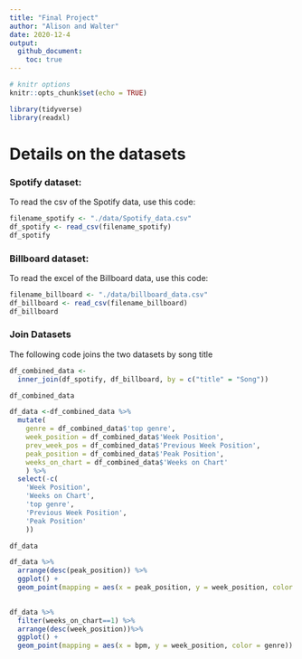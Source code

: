 ```yaml
---
title: "Final Project"
author: "Alison and Walter"
date: 2020-12-4
output:
  github_document:
    toc: true
---
```


```r
# knitr options
knitr::opts_chunk$set(echo = TRUE)
```

```r
library(tidyverse)
library(readxl)
```

# Details on the datasets  

<!-- -------------------------------------------------- -->

### Spotify dataset: 
To read the csv of the Spotify data, use this code:

```r
filename_spotify <- "./data/Spotify_data.csv"
df_spotify <- read_csv(filename_spotify)
df_spotify
```

### Billboard dataset: 
To read the excel of the Billboard data, use this code:

```r
filename_billboard <- "./data/billboard_data.csv"
df_billboard <- read_csv(filename_billboard)
df_billboard

```

### Join Datasets
The following code joins the two datasets by song title

```r
df_combined_data <-
  inner_join(df_spotify, df_billboard, by = c("title" = "Song"))

df_combined_data

df_data <-df_combined_data %>%
  mutate(
    genre = df_combined_data$'top genre',
    week_position = df_combined_data$'Week Position',
    prev_week_pos = df_combined_data$'Previous Week Position',
    peak_position = df_combined_data$'Peak Position',
    weeks_on_chart = df_combined_data$'Weeks on Chart'
    ) %>%
  select(-c(
    'Week Position',
    'Weeks on Chart',
    'top genre',
    'Previous Week Position',
    'Peak Position'
    ))

df_data
```


```r
df_data %>% 
  arrange(desc(peak_position)) %>% 
  ggplot() + 
  geom_point(mapping = aes(x = peak_position, y = week_position, color = weeks_on_chart))
  
```
```r
df_data %>% 
  filter(weeks_on_chart==1) %>%
  arrange(desc(week_position))%>%
  ggplot() + 
  geom_point(mapping = aes(x = bpm, y = week_position, color = genre))
  
```

